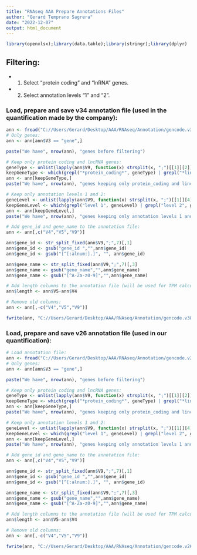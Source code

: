 ```yaml
---
title: "RNAseq AAA Prepare Annotations Files"
author: "Gerard Temprano Sagrera"
date: "2022-12-07"
output: html_document
---
```


```r
library(openxlsx);library(data.table);library(stringr);library(dplyr)
```

## Filtering: 

* 1. Select "protein coding" and "lnRNA" genes. 

* 2. Select annotation levels "1" and "2".


### Load, prepare and save v34 annotation file (used in the quantification made by the company):

```r
ann <- fread("C://Users/Gerard/Desktop/AAA/RNAseq/Annotation/gencode.v34.annotation.gtf.gz", header = F, nThread = 6)
# Only genes:
ann <- ann[ann$V3 == "gene",]
```

```r
paste("We have", nrow(ann), "genes before filtering")
```

```r
# Keep only protein coding and lncRNA genes:
geneType <- unlist(lapply(ann$V9, function(x) strsplit(x, ";")[[1]][2]))
keepGeneType <- which(grepl("*protein_coding*", geneType) | grepl("*lincRNA*", geneType))
ann <- ann[keepGeneType,]
paste("We have", nrow(ann), "genes keeping only protein_coding and lincRNA annotations.")
```

```r
# Keep only annotation levels 1 and 2:
geneLevel <- unlist(lapply(ann$V9, function(x) strsplit(x, ";")[[1]][4]))
keepGeneLevel <- which(grepl("level 1", geneLevel) | grepl("level 2", geneLevel))
ann <- ann[keepGeneLevel,]
paste("We have", nrow(ann), "genes keeping only annotation levels 1 and 2.")
```

```r
# Add gene_id and gene_name to the annotation file:
ann <- ann[,c("V4","V5","V9")]

ann$gene_id <- str_split_fixed(ann$V9,";",7)[,1]
ann$gene_id <- gsub("gene_id ","",ann$gene_id)
ann$gene_id <- gsub("[^[:alnum:].]", "", ann$gene_id)

ann$gene_name <- str_split_fixed(ann$V9,";",7)[,3]
ann$gene_name <- gsub("gene_name","",ann$gene_name)
ann$gene_name <- gsub("[^A-Za-z0-9]","",ann$gene_name)

# Add length columns to the annotation file (will be used for TPM calculation):
ann$length <- ann$V5-ann$V4

# Remove old columns:
ann <- ann[,-c("V4","V5","V9")]
```

```r
fwrite(ann, "C://Users/Gerard/Desktop/AAA/RNAseq/Annotation/gencode.v38.annotation.fixed.gtf.gz", sep = "\t")
```



### Load, prepare and save v26 annotation file (used in our quantification):

```r
# Load annotation file:
ann <- fread("C://Users/Gerard/Desktop/AAA/RNAseq/Annotation/gencode.v26.annotation.gtf.gz", header = F, nThread = 6)
# Only genes:
ann <- ann[ann$V3 == "gene",]
```

```r
paste("We have", nrow(ann), "genes before filtering")
```

```r
# Keep only protein coding and lncRNA genes:
geneType <- unlist(lapply(ann$V9, function(x) strsplit(x, ";")[[1]][2]))
keepGeneType <- which(grepl("*protein_coding*", geneType) | grepl("*lincRNA*", geneType))
ann <- ann[keepGeneType,]
paste("We have", nrow(ann), "genes keeping only protein_coding and lincRNA annotations.")
```

```r
# Keep only annotation levels 1 and 2:
geneLevel <- unlist(lapply(ann$V9, function(x) strsplit(x, ";")[[1]][4]))
keepGeneLevel <- which(grepl("level 1", geneLevel) | grepl("level 2", geneLevel))
ann <- ann[keepGeneLevel,]
paste("We have", nrow(ann), "genes keeping only annotation levels 1 and 2.")
```

```r
# Add gene_id and gene_name to the annotation file:
ann <- ann[,c("V4","V5","V9")]

ann$gene_id <- str_split_fixed(ann$V9,";",7)[,1]
ann$gene_id <- gsub("gene_id ","",ann$gene_id)
ann$gene_id <- gsub("[^[:alnum:].]", "", ann$gene_id)

ann$gene_name <- str_split_fixed(ann$V9,";",7)[,3]
ann$gene_name <- gsub("gene_name","",ann$gene_name)
ann$gene_name <- gsub("[^A-Za-z0-9]","",ann$gene_name)

# Add length columns to the annotation file (will be used for TPM calculation):
ann$length <- ann$V5-ann$V4

# Remove old columns:
ann <- ann[,-c("V4","V5","V9")]
```

```r
fwrite(ann, "C://Users/Gerard/Desktop/AAA/RNAseq/Annotation/gencode.v26.annotation.fixed.gtf.gz", sep = "\t")
```


